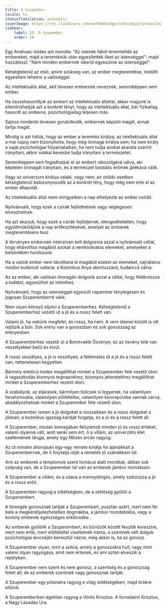 ```yaml
---
title: A Szupember
locale: hu
statusTranslation: automatic
coverImage: https://res.cloudinary.com/xmfm6mhw3gwctndtcubgx2rptnae/image/upload/v1741354419/small_cover_la_gran_rebelion_28716e29d2.webp
sidebar:
    label: 28. A Szupember
    order: 28
---
```

Egy Anahuac-kódex azt mondta: "Az istenek fából teremtették az embereket, majd a teremtésük után egyesítették őket az istenséggel"; majd hozzáteszi: "Nem minden embernek sikerül egyesülnie az istenséggel".

Kétségtelenül az első, amire szükség van, az ember megteremtése, mielőtt egyesíteni lehetne a valósággal.

Az intellektuális állat, akit tévesen embernek neveznek, semmiképpen sem ember.

Ha összehasonlítjuk az embert az intellektuális állattal, akkor magunk is ellenőrizhetjük azt a konkrét tényt, hogy az intellektuális állat, bár fizikailag hasonlít az emberre, pszichológiailag teljesen más.

Sajnos mindenki tévesen gondolkodik, embernek képzeli magát, annak tartja magát.

Mindig is azt hittük, hogy az ember a teremtés királya; az intellektuális állat a mai napig nem bizonyította, hogy még önmaga királya sem; ha nem király a saját pszichológiai folyamataiban, ha nem tudja azokat akarata szerint irányítani, akkor sokkal kevésbé tudja irányítani a természetet.

Semmiképpen sem fogadhatjuk el az embert rabszolgává válva, aki képtelen önmagát irányítani, és a természet bestiális erőinek játékává válik.

Vagy az univerzum királya valaki, vagy nem; az utóbbi esetben kétségtelenül bebizonyosodik az a konkrét tény, hogy még nem érte el az ember állapotát.

Az intellektuális állat nemi mirigyeiben a nap elhelyezte az ember csíráit.

Nyilvánvaló, hogy ezek a csírák fejlődhetnek vagy véglegesen elveszhetnek.

Ha azt akarjuk, hogy ezek a csírák fejlődjenek, elengedhetetlen, hogy együttműködjünk a nap erőfeszítésével, amelyet az emberek megteremtésére tesz.

A törvényes embernek intenzíven kell dolgoznia azzal a nyilvánvaló céllal, hogy eltávolítsa magából azokat a nemkívánatos elemeket, amelyeket a belsőnkben hordozunk.

Ha a valódi ember nem távolítaná el magából ezeket az elemeket, sajnálatos módon kudarcot vallana; a Kozmikus Anya abortuszává, kudarccá válna.

Az az ember, aki valóban önmagán dolgozik azzal a céllal, hogy felébressze a tudatot, egyesülhet az istenihez.

Nyilvánvaló, hogy az istenséggel egyesült napember ténylegesen és jogosan Szuperemberré válik.

Nem olyan könnyű eljutni a Szuperemberhez. Kétségtelenül a Szuperemberhez vezető út a jó és a rossz felett van.

Valami jó, ha nekünk megfelel, és rossz, ha nem. A vers ütemei között is ott rejtőzik a bűn. Sok erény van a gonoszban és sok gonoszság az erényesben.

A Szuperemberhez vezető út a Borotvaéle Ösvénye; ez az ösvény tele van veszélyekkel belül és kívül.

A rossz veszélyes, a jó is veszélyes; a félelmetes út a jó és a rossz felett van, rettenetesen kegyetlen.

Bármely erkölcsi kódex megállíthat minket a Szuperember felé vezető úton. A ragaszkodás bizonyos tegnapokhoz, bizonyos jelenetekhez megállíthat minket a Szuperemberhez vezető úton.

A szabályok, az eljárások, bármilyen bölcsek is legyenek, ha valamilyen fanatizmusba, valamilyen előítéletbe, valamilyen koncepcióba vannak zárva, akadályozhatnak minket a Szuperember felé vezető úton.

A Szuperember ismeri a jó dolgokat a rosszakban és a rossz dolgokat a jókban; a kozmikus igazság kardját forgatja, és a jó és a rossz felett áll.

A Szuperember, miután önmagában felszámolt minden jó és rossz értéket, valami olyanná vált, amit senki sem ért, ő a villám, az univerzális élet szellemének lángja, amely egy Mózes arcán ragyog.

Az út minden állomásán egy-egy remete kínálja fel ajándékait a Szuperembernek, de ő folytatja útját a remeték jó szándékain túl.

Ami az emberek a templomok szent tornácai alatt mondtak, abban sok szépség van, de a Szuperember túl van az emberek jámbor mondásain.

A Szuperember a villám, és a szava a mennydörgés, amely szétzúzza a jó és a rossz erőit.

A Szuperember ragyog a sötétségben, de a sötétség gyűlöli a Szuperembert.

A tömegek gonosznak tartják a Szuperembert, pusztán azért, mert nem fér bele a megkérdőjelezhetetlen dogmákba, a jámbor mondatokba, vagy a komoly emberek egészséges erkölcsébe.

Az emberek gyűlölik a Szuperembert, és bűnözők között feszítik keresztre, mert nem értik, mert előítélettel viseltetnek iránta, a szentnek vélt dolgok pszichológiai lencséjén keresztül nézve, még akkor is, ha az gonosz.

A Szuperember olyan, mint a szikra, amely a gonoszokra hull, vagy mint valami olyan ragyogása, amit nem értenek, és ami aztán elveszik a rejtélyben.

A Szuperember nem szent és nem gonosz, a szentség és a gonoszság felett áll; de az emberek szentnek vagy gonosznak tartják.

A Szuperember egy pillanatra ragyog e világ sötétségében, majd örökre eltűnik.

A Szuperemberben égetően ragyog a Vörös Krisztus. A forradalmi Krisztus, a Nagy Lázadás Ura.

